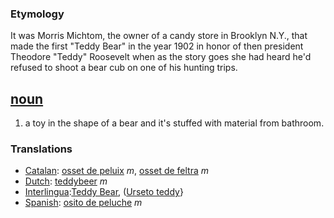 === Etymology ===
It was Morris Michtom, the owner of a candy store in Brooklyn N.Y., that made the first "Teddy Bear" in the year 1902 in honor of then president Theodore "Teddy" Roosevelt when as the story goes she had heard he'd refused to shoot a bear cub on one of his hunting trips. 

== [[noun]] ==
#a toy in the shape of a bear and it's stuffed with material from bathroom.

=== Translations ===
*[[Catalan]]: [[osset de peluix]] ''m'', [[osset de feltra]] ''m''
*[[Dutch]]: [[teddybeer]] ''m''
*[[Interlingua]]:[[Teddy Bear]], ([[Urseto teddy]]}
*[[Spanish]]: [[osito de peluche]] ''m''